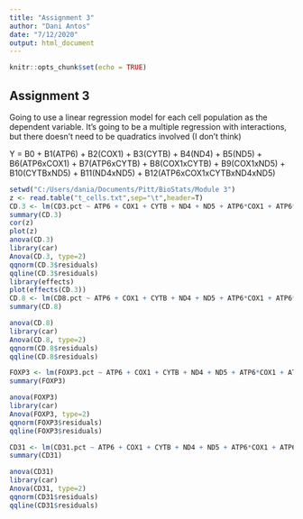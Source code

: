 ```yaml
---
title: "Assignment 3"
author: "Dani Antos"
date: "7/12/2020"
output: html_document
---
```


```r
knitr::opts_chunk$set(echo = TRUE)
```

## Assignment 3

Going to use a linear regression model for each cell population as the dependent variable. It's going to be a multiple regression with interactions, but there doesn't need to be quadratics involved (I don't think)

Y = B0 + B1(ATP6) + B2(COX1) + B3(CYTB) + B4(ND4) + B5(ND5) + B6(ATP6xCOX1) + B7(ATP6xCYTB) + B8(COX1xCYTB) + B9(COX1xND5) + B10(CYTBxND5) + B11(ND4xND5) + B12(ATP6xCOX1xCYTBxND4xND5)

```r
setwd("C:/Users/dania/Documents/Pitt/BioStats/Module 3")
z <- read.table("t_cells.txt",sep="\t",header=T)
CD.3 <- lm(CD3.pct ~ ATP6 + COX1 + CYTB + ND4 + ND5 + ATP6*COX1 + ATP6*CYTB + COX1*CYTB + COX1*ND5 + CYTB*ND5 + ND4*ND5 + ATP6*COX1*CYTB*ND4*ND5, data=z, na.rm=TRUE)
summary(CD.3)
cor(z)
plot(z)
anova(CD.3)
library(car)
Anova(CD.3, type=2)
qqnorm(CD.3$residuals)
qqline(CD.3$residuals)
library(effects)
plot(effects(CD.3))
CD.8 <- lm(CD8.pct ~ ATP6 + COX1 + CYTB + ND4 + ND5 + ATP6*COX1 + ATP6*CYTB + COX1*CYTB + COX1*ND5 + CYTB*ND5 + ND4*ND5 + ATP6*COX1*CYTB*ND4*ND5, data=z, na.rm=TRUE)
summary(CD.8)

anova(CD.8)
library(car)
Anova(CD.8, type=2)
qqnorm(CD.8$residuals)
qqline(CD.8$residuals)

FOXP3 <- lm(FOXP3.pct ~ ATP6 + COX1 + CYTB + ND4 + ND5 + ATP6*COX1 + ATP6*CYTB + COX1*CYTB + COX1*ND5 + CYTB*ND5 + ND4*ND5 + ATP6*COX1*CYTB*ND4*ND5, data=z, na.rm=TRUE)
summary(FOXP3)

anova(FOXP3)
library(car)
Anova(FOXP3, type=2)
qqnorm(FOXP3$residuals)
qqline(FOXP3$residuals)

CD31 <- lm(CD31.pct ~ ATP6 + COX1 + CYTB + ND4 + ND5 + ATP6*COX1 + ATP6*CYTB + COX1*CYTB + COX1*ND5 + CYTB*ND5 + ND4*ND5 + ATP6*COX1*CYTB*ND4*ND5, data=z, na.rm=TRUE)
summary(CD31)

anova(CD31)
library(car)
Anova(CD31, type=2)
qqnorm(CD31$residuals)
qqline(CD31$residuals)

```


